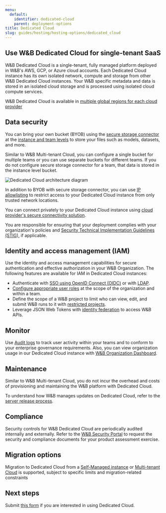 ```yaml
---
menu:
  default:
    identifier: dedicated-cloud
    parent: deployment-options
title: Dedicated Cloud
slug: guides/hosting/hosting-options/dedicated_cloud
---
```


## Use W&B Dedicated Cloud for single-tenant SaaS

W&B Dedicated Cloud is a single-tenant, fully managed platform deployed in W&B's AWS, GCP, or Azure cloud accounts. Each Dedicated Cloud instance has its own isolated network, compute and storage from other W&B Dedicated Cloud instances. Your W&B specific metadata and data is stored in an isolated cloud storage and is processed using isolated cloud compute services. 

W&B Dedicated Cloud is available in [multiple global regions for each cloud provider](./dedicated_regions)

## Data security 

You can bring your own bucket (BYOB) using the [secure storage connector](/guides/hosting/data-security/secure-storage-connector) at the [instance and team levels](/guides/hosting/data-security/secure-storage-connector.md#configuration-options) to store your files such as models, datasets, and more.

Similar to W&B Multi-tenant Cloud, you can configure a single bucket for multiple teams or you can use separate buckets for different teams. If you do not configure secure storage connector for a team, that data is stored in the instance level bucket.

<Frame>
    <img src="/images/hosting/dedicated_cloud_arch.png" alt="Dedicated Cloud architecture diagram"  />
</Frame>

In addition to BYOB with secure storage connector, you can use [IP allowlisting](/guides/hosting/data-security/ip-allowlisting) to restrict access to your Dedicated Cloud instance from only trusted network locations. 

You can connect privately to your Dedicated Cloud instance using [cloud provider's secure connectivity solution](/guides/hosting/data-security/private-connectivity).

You are responsible for ensuring that your deployment complies with your organization's policies and [Security Technical Implementation Guidelines (STIG)](https://en.wikipedia.org/wiki/Security_Technical_Implementation_Guide), if applicable.

## Identity and access management (IAM)

Use the identity and access management capabilities for secure authentication and effective authorization in your W&B Organization. The following features are available for IAM in Dedicated Cloud instances:

* Authenticate with [SSO using OpenID Connect (OIDC)](/guides/hosting/iam/authentication/sso) or with [LDAP](/guides/hosting/iam/authentication/ldap).
* [Configure appropriate user roles](/guides/hosting/iam/access-management/manage-organization.md#assign-or-update-a-users-role) at the scope of the organization and within a team.
* Define the scope of a W&B project to limit who can view, edit, and submit W&B runs to it with [restricted projects](/guides/hosting/iam/access-management/restricted-projects).
* Leverage JSON Web Tokens with [identity federation](/guides/hosting/iam/authentication/identity_federation) to access W&B APIs.

## Monitor

Use [Audit logs](/guides/hosting/monitoring-usage/audit-logging) to track user activity within your teams and to conform to your enterprise governance requirements. Also, you can view organization usage in our Dedicated Cloud instance with [W&B Organization Dashboard](/guides/hosting/monitoring-usage/org_dashboard).

## Maintenance

Similar to W&B Multi-tenant Cloud, you do not incur the overhead and costs of provisioning and maintaining the W&B platform with Dedicated Cloud.

To understand how W&B manages updates on Dedicated Cloud, refer to the [server release process](/guides/hosting/hosting-options/self-managed/server-upgrade-process).

## Compliance

Security controls for W&B Dedicated Cloud are periodically audited internally and externally. Refer to the [W&B Security Portal](https://security.wandb.ai/) to request the security and compliance documents for your product assessment exercise.

## Migration options

Migration to Dedicated Cloud from a [Self-Managed instance](/guides/hosting/hosting-options/self-managed/) or [Multi-tenant Cloud](../saas_cloud) is supported, subject to specific limits and migration-related constraints

## Next steps

Submit [this form](https://wandb.ai/site/for-enterprise/dedicated-saas-trial) if you are interested in using Dedicated Cloud.
